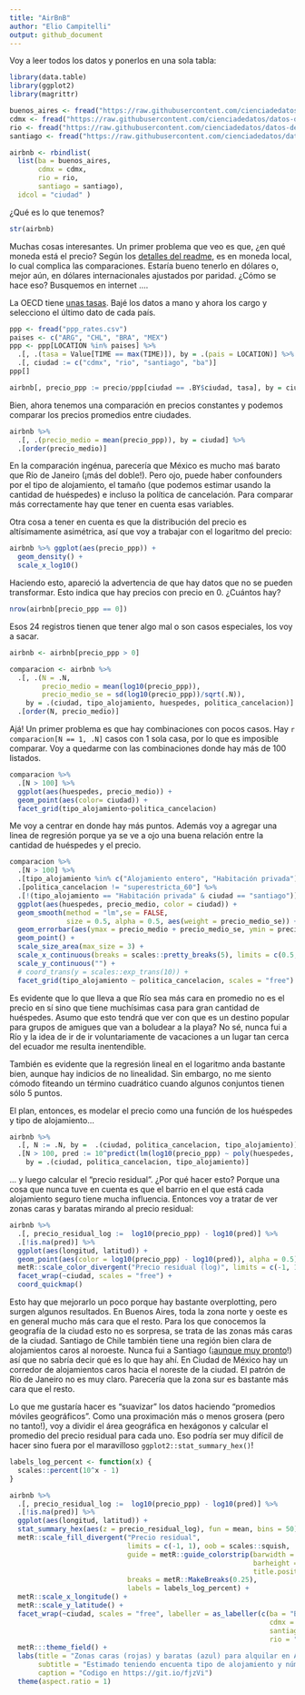 ```yaml
---
title: "AirBnB"
author: "Elio Campitelli"
output: github_document
---
```


Voy a leer todos los datos y ponerlos en una sola tabla:

```r
library(data.table)
library(ggplot2)
library(magrittr)

buenos_aires <- fread("https://raw.githubusercontent.com/cienciadedatos/datos-de-miercoles/master/datos/2019/2019-06-05/buenos_aires.csv")
cdmx <- fread("https://raw.githubusercontent.com/cienciadedatos/datos-de-miercoles/master/datos/2019/2019-06-05/cdmx.csv")
rio <- fread("https://raw.githubusercontent.com/cienciadedatos/datos-de-miercoles/master/datos/2019/2019-06-05/rio.csv")
santiago <- fread("https://raw.githubusercontent.com/cienciadedatos/datos-de-miercoles/master/datos/2019/2019-06-05/santiago.csv")

airbnb <- rbindlist(
  list(ba = buenos_aires, 
       cdmx = cdmx, 
       rio = rio, 
       santiago = santiago),
  idcol = "ciudad" )

```

¿Qué es lo que tenemos? 

```r
str(airbnb)
```

Muchas cosas interesantes. Un primer problema que veo es que, ¿en qué moneda está el precio? Según los [detalles del readme](https://github.com/cienciadedatos/datos-de-miercoles/tree/master/datos/2019/2019-06-05), es en moneda local, lo cual complica las comparaciones. Estaría bueno tenerlo en dólares o, mejor aún, en dólares internacionales ajustados por paridad. ¿Cómo se hace eso? Busquemos en internet ....

La OECD tiene [unas tasas](https://data.oecd.org/conversion/purchasing-power-parities-ppp.htm). Bajé los datos a mano y ahora los cargo y selecciono el último dato de cada país. 

```r
ppp <- fread("ppp_rates.csv")
paises <- c("ARG", "CHL", "BRA", "MEX")
ppp <- ppp[LOCATION %in% paises] %>% 
  .[, .(tasa = Value[TIME == max(TIME)]), by = .(pais = LOCATION)] %>% 
  .[, ciudad := c("cdmx", "rio", "santiago", "ba")]
ppp[]
```

```r
airbnb[, precio_ppp := precio/ppp[ciudad == .BY$ciudad, tasa], by = ciudad]
```

Bien, ahora tenemos una comparación en precios constantes y podemos comparar los precios promedios entre ciudades.  

```r
airbnb %>% 
  .[, .(precio_medio = mean(precio_ppp)), by = ciudad] %>% 
  .[order(precio_medio)]
```

En la comparación ingénua, parecería que México es mucho maś barato que Río de Janeiro (¡más del doble!). Pero ojo, puede haber confounders por el tipo de alojamiento, el tamaño (que podemos estimar usando la cantidad de huéspedes) e incluso la política de cancelación. Para comparar más correctamente hay que tener en cuenta esas variables. 

Otra cosa a tener en cuenta es que la distribución del precio es altísimamente asimétrica, así que voy a trabajar con el logaritmo del precio:

```r
airbnb %>% ggplot(aes(precio_ppp)) + 
  geom_density() + 
  scale_x_log10()
```

Haciendo esto, apareció la advertencia de que hay datos que no se pueden transformar. Esto indica que hay precios con precio en 0. ¿Cuántos hay?

```r
nrow(airbnb[precio_ppp == 0])
```

Esos 24 registros tienen que tener algo mal o son casos especiales, los voy a sacar. 

```r
airbnb <- airbnb[precio_ppp > 0]
```



```r
comparacion <- airbnb %>% 
  .[, .(N = .N, 
        precio_medio = mean(log10(precio_ppp)),
        precio_medio_se = sd(log10(precio_ppp))/sqrt(.N)), 
    by = .(ciudad, tipo_alojamiento, huespedes, politica_cancelacion)] %>% 
  .[order(N, precio_medio)]
```

Ajá! Un primer problema es que hay combinaciones con pocos casos.  Hay `r comparacion[N == 1, .N]` casos con 1 sola casa, por lo que es imposible comparar. Voy a quedarme con las combinaciones donde hay más de 100 listados. 

```r
comparacion %>% 
  .[N > 100] %>% 
  ggplot(aes(huespedes, precio_medio)) +
  geom_point(aes(color= ciudad)) +
  facet_grid(tipo_alojamiento~politica_cancelacion)
```

Me voy a centrar en donde hay más puntos. Además voy a agregar una linea de regresión porque ya se ve a ojo una buena relación entre la cantidad de huéspedes y el precio. 


```r
comparacion %>% 
  .[N > 100] %>% 
  .[tipo_alojamiento %in% c("Alojamiento entero", "Habitación privada")] %>% 
  .[politica_cancelacion != "superestricta_60"] %>% 
  .[!(tipo_alojamiento == "Habitación privada" & ciudad == "santiago")] %>% 
  ggplot(aes(huespedes, precio_medio, color = ciudad)) +
  geom_smooth(method = "lm",se = FALSE,
              size = 0.5, alpha = 0.5, aes(weight = precio_medio_se)) +
  geom_errorbar(aes(ymax = precio_medio + precio_medio_se, ymin = precio_medio - precio_medio_se)) +
  geom_point() +
  scale_size_area(max_size = 3) +
  scale_x_continuous(breaks = scales::pretty_breaks(5), limits = c(0.5, NA)) +
  scale_y_continuous("") +
  # coord_trans(y = scales::exp_trans(10)) +
  facet_grid(tipo_alojamiento ~ politica_cancelacion, scales = "free")
```

Es evidente que lo que lleva a que Río sea más cara en promedio no es el precio en sí sino que tiene muchísimas casa para gran cantidad de huéspedes. Asumo que esto tendrá que ver con que es un destino popular para grupos de amigues que van a boludear a la playa? No sé, nunca fui a Río y la idea de ir de ir voluntariamente de vacaciones a un lugar tan cerca del ecuador me resulta inentendible. 

También es evidente que la regresión lineal en el logaritmo anda bastante bien, aunque hay indicios de no linealidad. Sin embargo, no me siento cómodo fiteando un término cuadrático cuando algunos conjuntos tienen sólo 5 puntos. 

El plan, entonces, es modelar el precio como una función de los huéspedes y tipo de alojamiento...

```r
airbnb %>%
  .[, N := .N, by =  .(ciudad, politica_cancelacion, tipo_alojamiento)] %>% 
  .[N > 100, pred := 10^predict(lm(log10(precio_ppp) ~ poly(huespedes, 2))), 
    by = .(ciudad, politica_cancelacion, tipo_alojamiento)]
```

... y luego calcular el "precio residual". ¿Por qué hacer esto? Porque una cosa que nunca tuve en cuenta es que el barrio en el que está cada alojamiento seguro tiene mucha influencia. Entonces voy a tratar de ver zonas caras y baratas mirando al precio residual:


```r
airbnb %>% 
  .[, precio_residual_log :=  log10(precio_ppp) - log10(pred)] %>% 
  .[!is.na(pred)] %>% 
  ggplot(aes(longitud, latitud)) +
  geom_point(aes(color = log10(precio_ppp) - log10(pred)), alpha = 0.5) +
  metR::scale_color_divergent("Precio residual (log)", limits = c(-1, 1)) +
  facet_wrap(~ciudad, scales = "free") +
  coord_quickmap()
```

Esto hay que mejorarlo un poco porque hay bastante overplotting, pero surgen algunos resultados. En Buenos Aires, toda la zona norte y oeste es en general mucho más cara que el resto. Para los que conocemos la geografía de la ciudad esto no es sorpresa, se trata de las zonas más caras de la ciudad. Santiago de Chile también tiene una región bien clara de alojamientos caros al noroeste. Nunca fui a Santiago (¡[aunque muy pronto](http://latin-r.com/)!) así que no sabría decir qué es lo que hay ahí. En Ciudad de México hay un corredor de alojamientos caros hacia el noreste de la ciudad. El patrón de Rio de Janeiro no es muy claro. Parecería que la zona sur es bastante más cara que el resto. 

Lo que me gustaría hacer es "suavizar" los datos haciendo "promedios móviles geográficos". Como una proximación más o menos grosera (pero no tanto!), voy a dividir el área geográfica en hexágonos y calcular el promedio del precio residual para cada uno. Eso podría ser muy difícil de hacer sino fuera por el maravilloso `ggplot2::stat_summary_hex()`!

```r
labels_log_percent <- function(x) {
  scales::percent(10^x - 1)
}

airbnb %>% 
  .[, precio_residual_log :=  log10(precio_ppp) - log10(pred)] %>% 
  .[!is.na(pred)] %>% 
  ggplot(aes(longitud, latitud)) +
  stat_summary_hex(aes(z = precio_residual_log), fun = mean, bins = 50) +
  metR::scale_fill_divergent("Precio residual", 
                             limits = c(-1, 1), oob = scales::squish,
                             guide = metR::guide_colorstrip(barwidth = 15,
                                                            barheight = 0.5,
                                                            title.position = "top"), 
                             breaks = metR::MakeBreaks(0.25),
                             labels = labels_log_percent) +
  metR::scale_x_longitude() +
  metR::scale_y_latitude() +
  facet_wrap(~ciudad, scales = "free", labeller = as_labeller(c(ba = "Buenos Aires",
                                                                cdmx = "Ciudad de México",
                                                                santiago = "Santiago de Chile",
                                                                rio = "Río de Janeiro"))) +
  metR:::theme_field() +
  labs(title = "Zonas caras (rojas) y baratas (azul) para alquilar en AirBnB",
       subtitle = "Estimado teniendo encuenta tipo de alojamiento y número de huéspedes",
       caption = "Codigo en https://git.io/fjzVi") 
  theme(aspect.ratio = 1)

```


